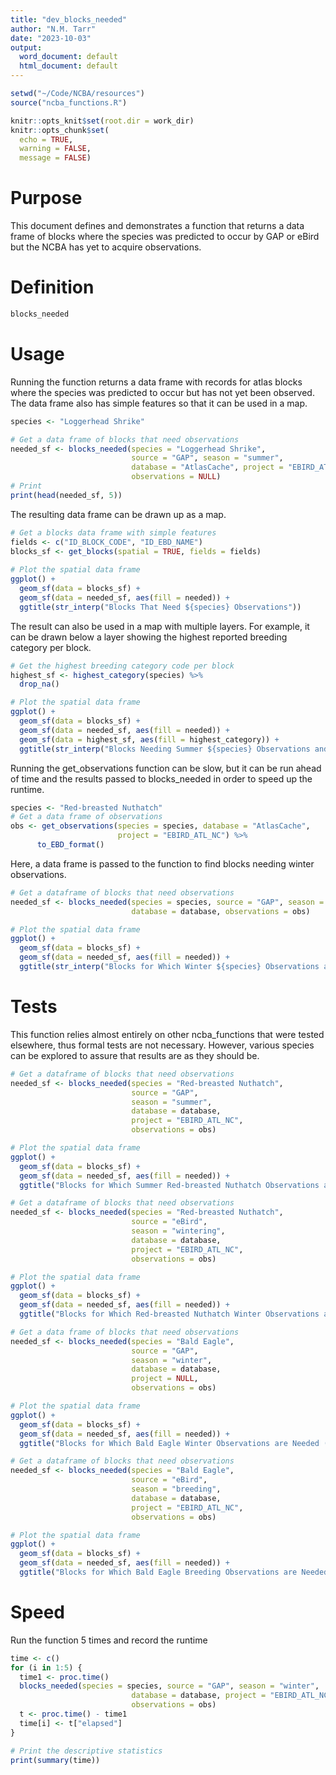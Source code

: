 ```yaml
---
title: "dev_blocks_needed"
author: "N.M. Tarr"
date: "2023-10-03"
output:
  word_document: default
  html_document: default
---
```


```r
setwd("~/Code/NCBA/resources")
source("ncba_functions.R")

knitr::opts_knit$set(root.dir = work_dir)
knitr::opts_chunk$set(
  echo = TRUE,
  warning = FALSE,
  message = FALSE)
```


# Purpose
This document defines and demonstrates a function that returns a data frame of blocks where the species was predicted to occur by GAP or eBird but the NCBA has yet to acquire observations.

# Definition
```r
blocks_needed
```


# Usage
Running the function returns a data frame with records for atlas blocks where the species was predicted to occur but has not yet been observed.  The data frame also has simple features so that it can be used in a map.
```r
species <- "Loggerhead Shrike"

# Get a data frame of blocks that need observations
needed_sf <- blocks_needed(species = "Loggerhead Shrike", 
                           source = "GAP", season = "summer",
                           database = "AtlasCache", project = "EBIRD_ATL_NC",
                           observations = NULL)
# Print 
print(head(needed_sf, 5))
```

The resulting data frame can be drawn up as a map.
```r
# Get a blocks data frame with simple features
fields <- c("ID_BLOCK_CODE", "ID_EBD_NAME")
blocks_sf <- get_blocks(spatial = TRUE, fields = fields)
  
# Plot the spatial data frame
ggplot() +
  geom_sf(data = blocks_sf) +
  geom_sf(data = needed_sf, aes(fill = needed)) +
  ggtitle(str_interp("Blocks That Need ${species} Observations"))
```

The result can also be used in a map with multiple layers.  For example, it can be drawn below a layer showing the highest reported breeding category per block.  
```r
# Get the highest breeding category code per block
highest_sf <- highest_category(species) %>%
  drop_na()

# Plot the spatial data frame
ggplot() +
  geom_sf(data = blocks_sf) +
  geom_sf(data = needed_sf, aes(fill = needed)) + 
  geom_sf(data = highest_sf, aes(fill = highest_category)) + 
  ggtitle(str_interp("Blocks Needing Summer ${species} Observations and Highest Category"))
```

Running the get_observations function can be slow, but it can be run ahead of time and the results passed to blocks_needed in order to speed up the runtime.
```r
species <- "Red-breasted Nuthatch"
# Get a data frame of observations
obs <- get_observations(species = species, database = "AtlasCache",
                        project = "EBIRD_ATL_NC") %>%
      to_EBD_format()
```

Here, a data frame is passed to the function to find blocks needing winter observations.
```r
# Get a dataframe of blocks that need observations
needed_sf <- blocks_needed(species = species, source = "GAP", season = "winter",
                           database = database, observations = obs) 

# Plot the spatial data frame
ggplot() +
  geom_sf(data = blocks_sf) +
  geom_sf(data = needed_sf, aes(fill = needed)) + 
  ggtitle(str_interp("Blocks for Which Winter ${species} Observations are Needed"))
```

# Tests
This function relies almost entirely on other ncba_functions that were tested elsewhere, thus formal tests are not necessary.  However, various species can be explored to assure that results are as they should be.
```r
# Get a dataframe of blocks that need observations
needed_sf <- blocks_needed(species = "Red-breasted Nuthatch", 
                           source = "GAP", 
                           season = "summer",
                           database = database, 
                           project = "EBIRD_ATL_NC",
                           observations = obs) 

# Plot the spatial data frame
ggplot() +
  geom_sf(data = blocks_sf) +
  geom_sf(data = needed_sf, aes(fill = needed)) + 
  ggtitle("Blocks for Which Summer Red-breasted Nuthatch Observations are Needed (GAP)")
```

```r
# Get a dataframe of blocks that need observations
needed_sf <- blocks_needed(species = "Red-breasted Nuthatch", 
                           source = "eBird", 
                           season = "wintering",
                           database = database, 
                           project = "EBIRD_ATL_NC",
                           observations = obs) 

# Plot the spatial data frame
ggplot() +
  geom_sf(data = blocks_sf) +
  geom_sf(data = needed_sf, aes(fill = needed)) + 
  ggtitle("Blocks for Which Red-breasted Nuthatch Winter Observations are Needed (eBird)")
```

```r
# Get a data frame of blocks that need observations
needed_sf <- blocks_needed(species = "Bald Eagle", 
                           source = "GAP", 
                           season = "winter",
                           database = database, 
                           project = NULL,
                           observations = obs) 

# Plot the spatial data frame
ggplot() +
  geom_sf(data = blocks_sf) +
  geom_sf(data = needed_sf, aes(fill = needed)) + 
  ggtitle("Blocks for Which Bald Eagle Winter Observations are Needed (GAP)")
```

```r
# Get a dataframe of blocks that need observations
needed_sf <- blocks_needed(species = "Bald Eagle", 
                           source = "eBird", 
                           season = "breeding",
                           database = database, 
                           project = "EBIRD_ATL_NC",
                           observations = obs) 

# Plot the spatial data frame
ggplot() +
  geom_sf(data = blocks_sf) +
  geom_sf(data = needed_sf, aes(fill = needed)) + 
  ggtitle("Blocks for Which Bald Eagle Breeding Observations are Needed (eBird)")
```


# Speed
Run the function 5 times and record the runtime
```r
time <- c()
for (i in 1:5) {
  time1 <- proc.time()
  blocks_needed(species = species, source = "GAP", season = "winter",
                           database = database, project = "EBIRD_ATL_NC",
                           observations = obs)
  t <- proc.time() - time1
  time[i] <- t["elapsed"]
}

# Print the descriptive statistics
print(summary(time))
```